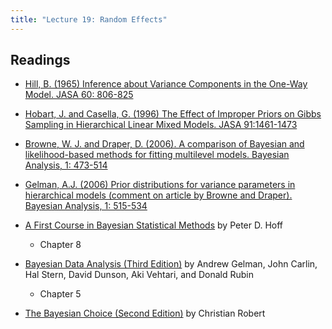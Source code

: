 ```yaml
---
title: "Lecture 19: Random Effects"
---
```



## Readings

- [Hill, B. (1965) Inference about Variance Components in the One-Way Model. JASA  60: 806-825](https://www.jstor.org/stable/2283247) 

- [Hobart, J. and Casella, G. (1996) The Effect of Improper Priors on Gibbs Sampling in Hierarchical Linear Mixed Models. JASA 91:1461-1473 ](https://www.jstor.org/stable/2291572)

- [Browne, W. J. and Draper, D. (2006). A comparison of Bayesian and likelihood-based methods for fitting multilevel models. Bayesian Analysis, 1: 473-514](10.1214/06-BA117)

- [Gelman, A.J. (2006) Prior distributions for variance parameters in hierarchical models (comment on article by Browne and Draper). Bayesian Analysis, 1: 515-534](10.1214/06-BA117A)
  
- [A First Course in Bayesian Statistical Methods](https://find.library.duke.edu/catalog/DUKE004968562) by Peter D. Hoff
 
  + Chapter 8



- [Bayesian Data Analysis (Third Edition)](https://find.library.duke.edu/catalog/DUKE006588051?utm_campaign=bento&utm_content=bento_result_link&utm_source=library.duke.edu&utm_medium=referral) by Andrew Gelman, John Carlin, Hal Stern, David Dunson, Aki Vehtari, and Donald Rubin

  + Chapter 5


- [The Bayesian Choice (Second Edition)](https://link-springer-com.proxy.lib.duke.edu/content/pdf/10.1007%2F0-387-71599-1.pdf)    by Christian Robert

    